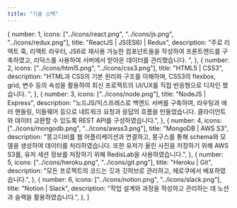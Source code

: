 ```yaml
---
title: "기술 스택"
---
```


  {
    number: 1,
    icons: ["../icons/react.png", "../icons/js.png", "../icons/redux.png"],
    title: "ReactJS | JS(ES6) | Redux",
    description:
      "주로 리액트 훅, 리액트 라우터, JS6로 재사용 가능한 컴포넌트들을 작성하여 프론트엔드를 구축하였고, 리덕스를 사용하여 서버에서 받아온 데이터를 관리했습니다. ",
  },
  {
    number: 2,
    icons: ["../icons/html5.png", "../icons/css3.png"],
    title: "HTML5 | CSS3",
    description:
      "HTML과 CSS의 기본 원리와 구조를 이해하며, CSS3의 flexbox, grid, 변수 등의 속성을 활용하여 최신 프로젝트의 UI/UX를 직접 반응형으로 디자인 했습니다. ",
  },
  {
    number: 3,
    icons: ["../icons/node.png"],
    title: "NodeJS | Express",
    description:
      "노드JS/익스프레스로 백엔드 서버를 구축하여, 라우팅과 에러 핸들링, 미들웨어 등으로 네트워크 요청과 응답의 흐름을 만들었습니다. 클라이언트와 데이터 교환할 수 있도록 REST API를 구성하였습니다.",
  },
  {
    number: 4,
    icons: ["../icons/mongodb.png", "../icons/awss3.png"],
    title: "MongoDB | AWS S3",
    description:
      "몽고디비를 웹 어플리케이션과 연결하고, 몽구스를 통해 schema와 모델을 생성하여 데이터를 처리하였습니다. 또한 유저가 올린 사진을 저장하기 위해 AWS S3를, 유저 세션 정보를 저장하기 위해 RedisLab을 사용하였습니다.",
  },
  {
    number: 5,
    icons: ["../icons/heroku.png", "../icons/git.png"],
    title: "Heroku | Git",
    description:
      "모든 프로젝트의 코드는 깃과 깃허브로 관리하고, 헤로쿠에서 배포하였습니다.",
  },
  {
    number: 6,
    icons: ["../icons/notion.png", "../icons/slack.png"],
    title: "Notion | Slack",
    description:
      "작업 설계와 과정을 작성하고 관리하는 데 노션과 슬랙을 활용하였습니다.",
  },
]
